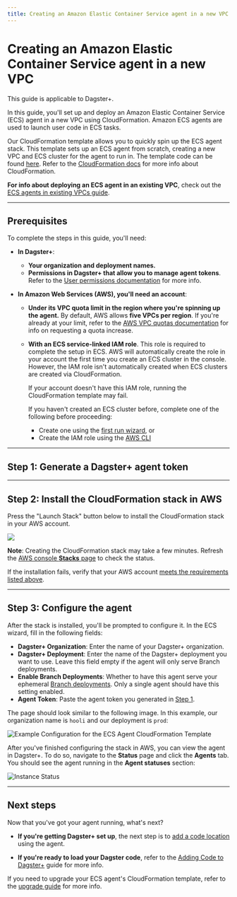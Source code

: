 ```yaml
---
title: Creating an Amazon Elastic Container Service agent in a new VPC | Dagster Docs
---
```


# Creating an Amazon Elastic Container Service agent in a new VPC

<Note>This guide is applicable to Dagster+.</Note>

In this guide, you'll set up and deploy an Amazon Elastic Container Service (ECS) agent in a new VPC using CloudFormation. Amazon ECS agents are used to launch user code in ECS tasks.

Our CloudFormation template allows you to quickly spin up the ECS agent stack. This template sets up an ECS agent from scratch, creating a new VPC and ECS cluster for the agent to run in. The template code can be found [here](https://s3.amazonaws.com/dagster.cloud/cloudformation/ecs-agent-vpc.yaml). Refer to the [CloudFormation docs](https://docs.aws.amazon.com/AWSCloudFormation/latest/UserGuide/Welcome.html) for more info about CloudFormation.

**For info about deploying an ECS agent in an existing VPC**, check out the [ECS agents in existing VPCs guide](/dagster-plus/deployment/agents/amazon-ecs/creating-ecs-agent-existing-vpc).

---

## Prerequisites

To complete the steps in this guide, you'll need:

- **In Dagster+**:

  - **Your organization and deployment names.**
  - **Permissions in Dagster+ that allow you to manage agent tokens**. Refer to the [User permissions documentation](/dagster-plus/account/managing-users) for more info.

- **In Amazon Web Services (AWS), you'll need an account**:

  - **Under its VPC quota limit in the region where you're spinning up the agent.** By default, AWS allows **five VPCs per region**. If you're already at your limit, refer to the [AWS VPC quotas documentation](https://docs.aws.amazon.com/vpc/latest/userguide/amazon-vpc-limits.html) for info on requesting a quota increase.

  - **With an ECS service-linked IAM role**. This role is required to complete the setup in ECS. AWS will automatically create the role in your account the first time you create an ECS cluster in the console. However, the IAM role isn't automatically created when ECS clusters are created via CloudFormation.

    If your account doesn't have this IAM role, running the CloudFormation template may fail.

    If you haven't created an ECS cluster before, complete one of the following before proceeding:

    - Create one using the [first run wizard](https://console.aws.amazon.com/ecs/home#/firstRun), or
    - Create the IAM role using the [AWS CLI](https://docs.aws.amazon.com/AmazonECS/latest/developerguide/using-service-linked-roles.html#create-service-linked-role)

---

## Step 1: Generate a Dagster+ agent token

<GenerateAgentToken />

---

## Step 2: Install the CloudFormation stack in AWS

Press the "Launch Stack" button below to install the CloudFormation stack in your AWS account.

[<img src="https://s3.amazonaws.com/cloudformation-examples/cloudformation-launch-stack.png"/>](https://console.aws.amazon.com/cloudformation/home#/stacks/create/review?templateURL=https://s3.amazonaws.com/dagster.cloud/cloudformation/ecs-agent-vpc.yaml)

**Note**: Creating the CloudFormation stack may take a few minutes. Refresh the [AWS console **Stacks** page](https://console.aws.amazon.com/cloudformation/home#/stacks) to check the status.

If the installation fails, verify that your AWS account [meets the requirements listed above](#prerequisites).

---

## Step 3: Configure the agent

After the stack is installed, you'll be prompted to configure it. In the ECS wizard, fill in the following fields:

- **Dagster+ Organization**: Enter the name of your Dagster+ organization.
- **Dagster+ Deployment**: Enter the name of the Dagster+ deployment you want to use. Leave this field empty if the agent will only serve Branch deployments.
- **Enable Branch Deployments**: Whether to have this agent serve your ephemeral [Branch deployments](/dagster-plus/managing-deployments/branch-deployments). Only a single agent should have this setting enabled.
- **Agent Token**: Paste the agent token you generated in [Step 1](#step-1-generate-a-dagster-agent-token).

The page should look similar to the following image. In this example, our organization name is `hooli` and our deployment is `prod`:

<Image
alt="Example Configuration for the ECS Agent CloudFormation Template"
src="/images/dagster-cloud/agents/aws-ecs-stack-wizard-new.png"
width={970}
height={794}
/>

After you've finished configuring the stack in AWS, you can view the agent in Dagster+. To do so, navigate to the **Status** page and click the **Agents** tab. You should see the agent running in the **Agent statuses** section:

<Image
alt="Instance Status"
src="/images/dagster-cloud/agents/dagster-cloud-instance-status.png"
width={1152}
height={320}
/>

---

## Next steps

Now that you've got your agent running, what's next?

- **If you're getting Dagster+ set up**, the next step is to [add a code location](/dagster-plus/managing-deployments/code-locations) using the agent.

- **If you're ready to load your Dagster code**, refer to the [Adding Code to Dagster+](/dagster-plus/managing-deployments/code-locations) guide for more info.

If you need to upgrade your ECS agent's CloudFormation template, refer to the [upgrade guide](/dagster-plus/deployment/agents/amazon-ecs/upgrading-cloudformation-template) for more info.
